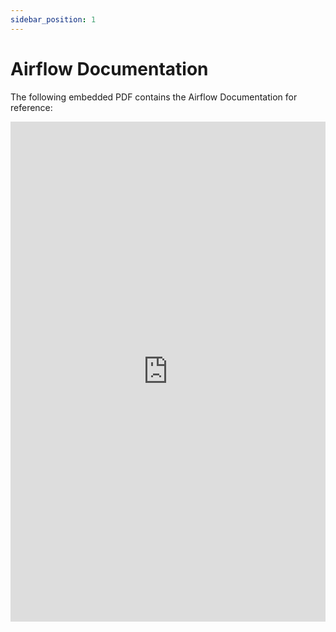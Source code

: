 ```yaml
---
sidebar_position: 1
---
```


# Airflow Documentation

The following embedded PDF contains the Airflow Documentation for reference:

<embed
  src="https://mahtakk.github.io/redback-documentation--maheen/static/pdf/Airflow_Documentation.pdf"
  type="application/pdf"
  width="100%"
  height="800px"
/>
